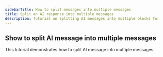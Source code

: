 ```yaml
---
sidebarTitle: How to split messages into multiple messages
title: Split an AI response into multiple messages
description: Tutorial on splitting AI messages into multiple blocks for better user interaction and readability in Release0 chatbots agents.
---
```


## Show to split AI message into multiple messages

This tutorial demonstrates how to split AI message into multiple messages
